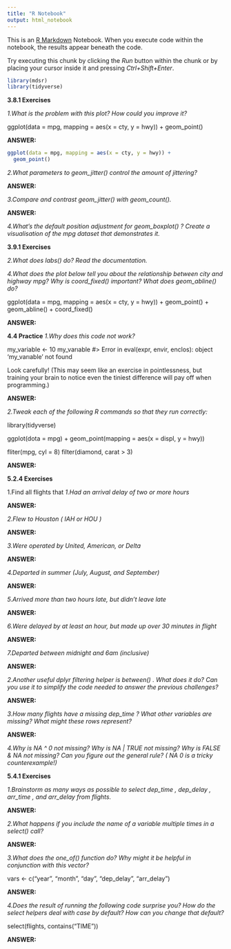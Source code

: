 ```yaml
---
title: "R Notebook"
output: html_notebook
---
```


This is an [R Markdown](http://rmarkdown.rstudio.com) Notebook. When you execute code within the notebook, the results appear beneath the code. 

Try executing this chunk by clicking the *Run* button within the chunk or by placing your cursor inside it and pressing *Ctrl+Shift+Enter*. 

```r
library(mdsr)
library(tidyverse)
```

**3.8.1 Exercises**

*1.What is the problem with this plot? How could you improve it?*

ggplot(data = mpg, mapping = aes(x = cty, y = hwy)) + 
  geom_point()


**ANSWER:**
```r
ggplot(data = mpg, mapping = aes(x = cty, y = hwy)) + 
  geom_point()
```

*2.What parameters to  geom_jitter()  control the amount of jittering?*

**ANSWER:**

*3.Compare and contrast  geom_jitter()  with  geom_count().*

**ANSWER:**

*4.What’s the default position adjustment for  geom_boxplot() ? Create a visualisation of the  mpg  dataset that demonstrates it.*

**3.9.1 Exercises**


*2.What does  labs()  do? Read the documentation.*


*4.What does the plot below tell you about the relationship between city and highway mpg? Why is  coord_fixed()  important? What does  geom_abline()  do?*

ggplot(data = mpg, mapping = aes(x = cty, y = hwy)) +
  geom_point() + 
  geom_abline() +
  coord_fixed()


**ANSWER:**

**4.4 Practice**
*1.Why does this code not work?*

my_variable <- 10
my_varıable
#> Error in eval(expr, envir, enclos): object 'my_varıable' not found

Look carefully! (This may seem like an exercise in pointlessness, but training your brain to notice even the tiniest difference will pay off when programming.)

**ANSWER:**

*2.Tweak each of the following R commands so that they run correctly:*

library(tidyverse)

ggplot(dota = mpg) + 
  geom_point(mapping = aes(x = displ, y = hwy))

fliter(mpg, cyl = 8)
filter(diamond, carat > 3)

**ANSWER:**

**5.2.4 Exercises**

1.Find all flights that
  *1.Had an arrival delay of two or more hours*
  
  **ANSWER:**
  
  *2.Flew to Houston ( IAH  or  HOU )*
  
  **ANSWER:**
  
  *3.Were operated by United, American, or Delta*
  
  **ANSWER:**
  
  *4.Departed in summer (July, August, and September)*
  
  **ANSWER:**
  
  *5.Arrived more than two hours late, but didn’t leave late*
  
  **ANSWER:**
  
  *6.Were delayed by at least an hour, but made up over 30 minutes in flight*
  
  **ANSWER:**
  
  *7.Departed between midnight and 6am (inclusive)*
  
  **ANSWER:**


*2.Another useful dplyr filtering helper is  between() . What does it do? Can you use it to simplify the code needed to answer the previous challenges?*

**ANSWER:**

*3.How many flights have a missing  dep_time ? What other variables are missing? What might these rows represent?*

**ANSWER:**

*4.Why is  NA ^ 0  not missing? Why is  NA | TRUE  not missing? Why is  FALSE & NA  not missing? Can you figure out the general rule? ( NA * *0  is a tricky* *counterexample!)*



**5.4.1 Exercises**

*1.Brainstorm as many ways as possible to select  dep_time ,  dep_delay ,  arr_time , and  arr_delay  from  flights.*

**ANSWER:**

*2.What happens if you include the name of a variable multiple times in a  select()  call?*

**ANSWER:**

*3.What does the  one_of()  function do? Why might it be helpful in conjunction with this vector?*

vars <- c("year", "month", "day", "dep_delay", "arr_delay")

**ANSWER:**

*4.Does the result of running the following code surprise you? How do the select helpers deal with case by default? How can you change that default?*

select(flights, contains("TIME"))

**ANSWER:**



